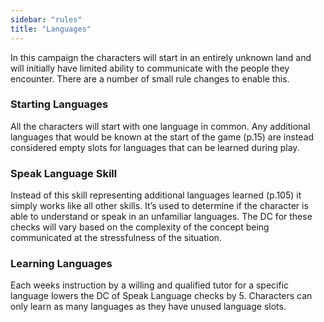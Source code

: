 ```yaml
---
sidebar: "rules"
title: "Languages"
---
```


In this campaign the characters will start in an entirely unknown land and will initially have limited ability to communicate with the people they encounter. There are a number of small rule changes to enable this.

### Starting Languages
All the characters will start with one language in common. Any additional languages that would be known at the start of the game (p.15) are instead considered empty slots for languages that can be learned during play.

### Speak Language Skill
Instead of this skill representing additional languages learned (p.105) it simply works like all other skills. It’s used to determine if the character is able to understand or speak in an unfamiliar languages. The DC for these checks will vary based on the complexity of the concept being communicated at the stressfulness of the situation.

### Learning Languages
Each weeks instruction by a willing and qualified tutor for a specific language lowers the DC of Speak Language checks by 5. Characters can only learn as many languages as they have unused language slots.
